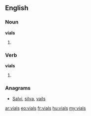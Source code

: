 ==English==

===Noun===
'''vials'''

# {{plural of|vial}}

===Verb===
'''vials'''

# {{third-person singular of|vial}}

===Anagrams===
* [[Salvi#English|Salvi]], [[silva#English|silva]], [[vails#English|vails]]

[[ar:vials]]
[[eo:vials]]
[[fr:vials]]
[[hu:vials]]
[[my:vials]]